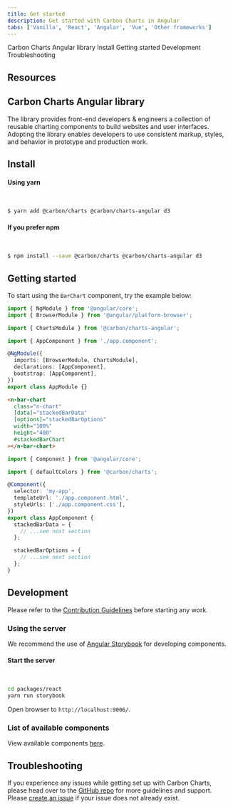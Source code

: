 ```yaml
---
title: Get started
description: Get started with Carbon Charts in Angular
tabs: ['Vanilla', 'React', 'Angular', 'Vue', 'Other frameworks']
---
```



<AnchorLinks>

<AnchorLink>Carbon Charts Angular library</AnchorLink>
<AnchorLink>Install</AnchorLink>
<AnchorLink>Getting started</AnchorLink>
<AnchorLink>Development</AnchorLink>
<AnchorLink>Troubleshooting</AnchorLink>

</AnchorLinks>

## Resources

<Row className="resource-card-group">
  <Column colMd={4} colLg={4} noGutterSm>
    <ResourceCard
      subTitle="Carbon Charts Angular"
      href="https://github.com/carbon-design-system/carbon-charts/tree/master/packages/angular">
      <MdxIcon name="github" />
    </ResourceCard>
  </Column>
</Row>

## Carbon Charts Angular library

The library provides front-end developers & engineers a collection of reusable charting components to build websites and user interfaces. Adopting the library enables developers to use consistent markup, styles, and behavior in prototype and production work.

## Install

#### Using yarn

<br />

```bash
$ yarn add @carbon/charts @carbon/charts-angular d3
```

#### If you prefer npm

<br />

```bash
$ npm install --save @carbon/charts @carbon/charts-angular d3
```

## Getting started

To start using the `BarChart` component, try the example below:

```ts path=app.module.ts
import { NgModule } from '@angular/core';
import { BrowserModule } from '@angular/platform-browser';

import { ChartsModule } from '@carbon/charts-angular';

import { AppComponent } from './app.component';

@NgModule({
  imports: [BrowserModule, ChartsModule],
  declarations: [AppComponent],
  bootstrap: [AppComponent],
})
export class AppModule {}
```

```html path=app.component.html
<n-bar-chart
  class="n-chart"
  [data]="stackedBarData"
  [options]="stackedBarOptions"
  width="100%"
  height="400"
  #stackedBarChart
></n-bar-chart>
```

```ts path=app.component.ts
import { Component } from '@angular/core';

import { defaultColors } from '@carbon/charts';

@Component({
  selector: 'my-app',
  templateUrl: './app.component.html',
  styleUrls: ['./app.component.css'],
})
export class AppComponent {
  stackedBarData = {
    // ...see next section
  };

  stackedBarOptions = {
    // ...see next section
  };
}
```

<DataOptionsSection />

## Development

Please refer to the [Contribution Guidelines](https://github.com/carbon-design-system/carbon-charts/blob/master/CONTRIBUTING.md) before starting any work.

### Using the server

We recommend the use of [Angular Storybook](https://github.com/storybookjs/storybook/tree/next/app/angular) for developing components.

#### Start the server

<br />

```bash
cd packages/react
yarn run storybook
```

Open browser to `http://localhost:9006/`.

### List of available components

View available components [here](https://github.com/carbon-design-system/carbon-charts#component-status).

## Troubleshooting

If you experience any issues while getting set up with Carbon Charts, please head over to the [GitHub repo](https://github.com/carbon-design-system/carbon-charts) for more guidelines and support. Please [create an issue](https://github.com/carbon-design-system/carbon-charts/issues) if your issue does not already exist.
